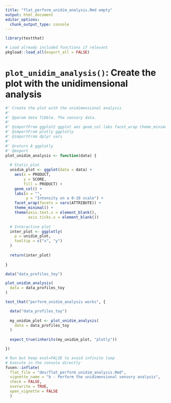 ```yaml
---
title: "flat_perform_unidim_analysis.Rmd empty"
output: html_document
editor_options: 
  chunk_output_type: console
---
```


```r
library(testthat)
```

```r
# Load already included functions if relevant
pkgload::load_all(export_all = FALSE)
```

# `plot_unidim_analysis()`: Create the plot with the unidimensional analysis

```r
#' Create the plot with the unidimensional analysis
#' 
#' @param data Tibble. The sensory data.
#' 
#' @importFrom ggplot2 ggplot aes geom_col labs facet_wrap theme_minimal theme element_blank
#' @importFrom plotly ggplotly
#' @importFrom dplyr vars
#' 
#' @return A ggplotly
#' @export
plot_unidim_analysis <- function(data) {
  
  # Static plot
  unidim_plot <- ggplot(data = data) +
    aes(x = PRODUCT,
        y = SCORE,
        fill = PRODUCT) +
    geom_col() +
    labs(x = "",
         y = "Intensity on a 0-10 scale") +
    facet_wrap(facets = vars(ATTRIBUTE)) +
    theme_minimal() +
    theme(axis.text.x = element_blank(),
          axis.ticks.x = element_blank())
  
  # Interactive plot
  inter_plot <- ggplotly(
    p = unidim_plot,
    tooltip = c("x", "y")
  )
  
  return(inter_plot)
  
}
```

```r
data("data_profiles_toy")

plot_unidim_analysis(
  data = data_profiles_toy
)
```

```r
test_that("perform_unidim_analysis works", {

  data("data_profiles_toy")
  
  my_unidim_plot <- plot_unidim_analysis(
    data = data_profiles_toy
  )
  
  expect_true(inherits(my_unidim_plot, "plotly"))

})
```


```r
# Run but keep eval=FALSE to avoid infinite loop
# Execute in the console directly
fusen::inflate(
  flat_file = "dev/flat_perform_unidim_analysis.Rmd", 
  vignette_name = "b - Perform the unidimensional sensory analysis", 
  check = FALSE, 
  overwrite = TRUE,
  open_vignette = FALSE
  )
```


